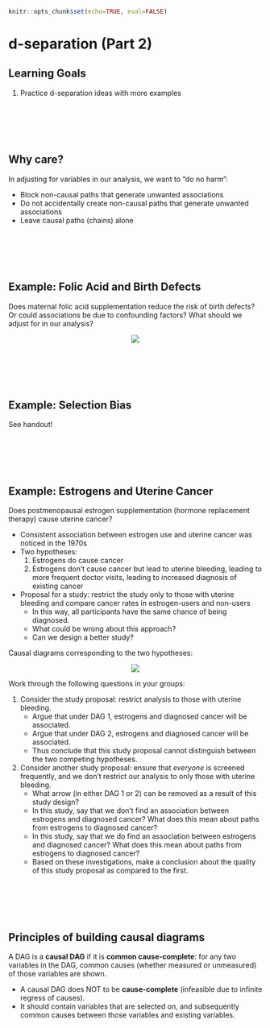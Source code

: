 ```r
knitr::opts_chunk$set(echo=TRUE, eval=FALSE)
```

# d-separation (Part 2)

## Learning Goals {-}

1. Practice d-separation ideas with more examples

<br><br><br><br>

## Why care? {-}

In adjusting for variables in our analysis, we want to "do no harm":

- Block non-causal paths that generate unwanted associations
- Do not accidentally create non-causal paths that generate unwanted associations
- Leave causal paths (chains) alone

<br><br><br><br>

## Example: Folic Acid and Birth Defects {-}

Does maternal folic acid supplementation reduce the risk of birth defects? Or could associations be due to confounding factors? What should we adjust for in our analysis?

<center>
![](images/folic_acid_birth_defects.png)
</center>

<br><br><br><br>

## Example: Selection Bias {-}

See handout!

<br><br><br><br>

## Example: Estrogens and Uterine Cancer {-}

Does postmenopausal estrogen supplementation (hormone replacement therapy) cause uterine cancer?

- Consistent association between estrogen use and uterine cancer was noticed in the 1970s
- Two hypotheses:
    1. Estrogens do cause cancer
    2. Estrogens don't cause cancer but lead to uterine bleeding, leading to more frequent doctor visits, leading to increased diagnosis of existing cancer
- Proposal for a study: restrict the study only to those with uterine bleeding and compare cancer rates in estrogen-users and non-users
    - In this way, all participants have the same chance of being diagnosed.
    - What could be wrong about this approach?
    - Can we design a better study?

Causal diagrams corresponding to the two hypotheses:

<center>
![](images/estrogens_endometrial.png)
</center>

Work through the following questions in your groups:

1. Consider the study proposal: restrict analysis to those with uterine bleeding.
    - Argue that under DAG 1, estrogens and diagnosed cancer will be associated.
    - Argue that under DAG 2, estrogens and diagnosed cancer will be associated.
    - Thus conclude that this study proposal cannot distinguish between the two competing hypotheses.
2. Consider another study proposal: ensure that *everyone* is screened frequently, and we don't restrict our analysis to only those with uterine bleeding.
    - What arrow (in either DAG 1 or 2) can be removed as a result of this study design?
    - In this study, say that we don't find an association between estrogens and diagnosed cancer? What does this mean about paths from estrogens to diagnosed cancer?
    - In this study, say that we do find an association between estrogens and diagnosed cancer? What does this mean about paths from estrogens to diagnosed cancer?
    - Based on these investigations, make a conclusion about the quality of this study proposal as compared to the first.

<br><br><br><br>

## Principles of building causal diagrams {-}

A DAG is a **causal DAG** if it is **common cause-complete**: for any two variables in the DAG, common causes (whether measured or unmeasured) of those variables are shown.

- A causal DAG does NOT to be **cause-complete** (infeasible due to infinite regress of causes).
- It should contain variables that are selected on, and subsequently common causes between those variables and existing variables.


